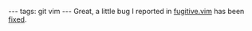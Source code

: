 ---
tags: git vim
---
Great, a little bug I reported in [[fugitive.vim]] has been [http://github.com/tpope/vim-fugitive/commit/b812cb3bcdd80bd0b9cb491981e86815a5ea5870 fixed].
